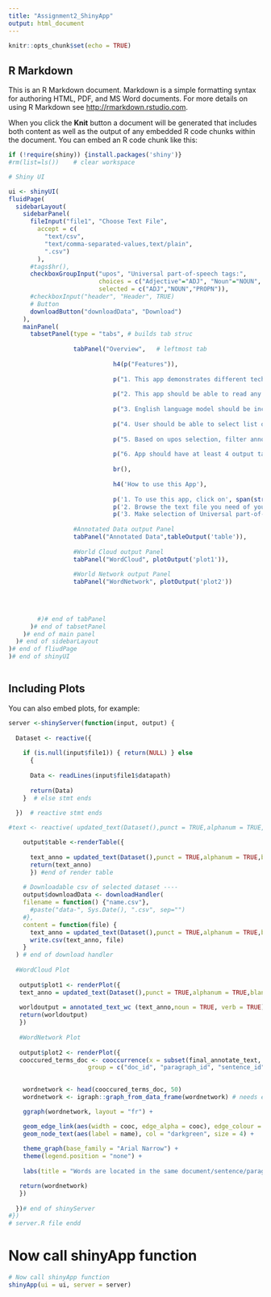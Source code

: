 ---
title: "Assignment2_ShinyApp"
output: html_document
---

```{r setup, include=FALSE}
knitr::opts_chunk$set(echo = TRUE)
```

## R Markdown

This is an R Markdown document. Markdown is a simple formatting syntax for authoring HTML, PDF, and MS Word documents. For more details on using R Markdown see <http://rmarkdown.rstudio.com>.

When you click the **Knit** button a document will be generated that includes both content as well as the output of any embedded R code chunks within the document. You can embed an R code chunk like this:

```{r}
if (!require(shiny)) {install.packages('shiny')}
#rm(list=ls())    # clear workspace
```


```{r}

# Shiny UI

ui <- shinyUI(
fluidPage(
  sidebarLayout(
    sidebarPanel(
      fileInput("file1", "Choose Text File",
        accept = c(
          "text/csv",
          "text/comma-separated-values,text/plain",
          ".csv")
        ),
      #tags$hr(),
      checkboxGroupInput("upos", "Universal part-of-speech tags:",
                         choices = c("Adjective"="ADJ", "Noun"="NOUN", "Proper Noun"="PROPN","Adverb"="ADV","Verb"="VERB"),
                         selected = c("ADJ","NOUN","PROPN")),
      #checkboxInput("header", "Header", TRUE)
      # Button
      downloadButton("downloadData", "Download")
    ),
    mainPanel(
      tabsetPanel(type = "tabs", # builds tab struc
              
                  tabPanel("Overview",   # leftmost tab
                             
                             h4(p("Features")),
                             
                             p("1. This app demonstrates different techniques for natural language processing. Following are the                                 functionalities build in this application", align="justify"),
                             
                             p("2. This app should be able to read any text file using standard upload functionality.",                                          align="justify"),
                             
                             p("3. English language model should be included within the app.", align="justify"),
                             
                             p("4. User should be able to select list of Universal part-of-speech tags (upos) using check box for                                plotting co-occurrences.", align="justify"),
                             
                             p("5. Based on upos selection, filter annotated document and build co-occurrences plot.",                                           align="justify"),
                             
                             p("6. App should have at least 4 output tabs.", align="justify"),
                           
                             br(),
                             
                             h4('How to use this App'),
                             
                             p('1. To use this app, click on', span(strong("Choose Text File"))),
                             p('2. Browse the text file you need of your choice'),
                             p('3. Make selection of Universal part-of-speech tags (upos) using check box')),
                           
                  #Annotated Data output Panel
                  tabPanel("Annotated Data",tableOutput('table')),
                  
                  #World Cloud output Panel
                  tabPanel("WordCloud", plotOutput('plot1')),
                  
                  #World Network output Panel
                  tabPanel("WordNetwork", plotOutput('plot2'))
                  
                           
                          

        #)# end of tabPanel
      )# end of tabsetPanel
    )# end of main panel
  )# end of sidebarLayout
)# end of fliudPage
)# end of shinyUI



```

## Including Plots

You can also embed plots, for example:

```{r, eval=F, echo=TRUE}
server <-shinyServer(function(input, output) {
  
  Dataset <- reactive({
    
    if (is.null(input$file1)) { return(NULL) } else
      {
        
      Data <- readLines(input$file1$datapath)
      
      return(Data)
    }  # else stmt ends
    
  })  # reactive stmt ends

#text <- reactive( updated_text(Dataset(),punct = TRUE,alphanum = TRUE,blank = TRUE, cntrl = TRUE)%>%                           annotated_text(.,model = "english")

    output$table <-renderTable({
      
      text_anno = updated_text(Dataset(),punct = TRUE,alphanum = TRUE,blank = TRUE, cntrl = TRUE)%>%                         annotated_text(.,model = "english")%>% head(.,100)
      return(text_anno)
      }) #end of render table
    
    # Downloadable csv of selected dataset ----
    output$downloadData <- downloadHandler(
    filename = function() {"name.csv"},
      #paste("data-", Sys.Date(), ".csv", sep="")
    #},
    content = function(file) {
      text_anno = updated_text(Dataset(),punct = TRUE,alphanum = TRUE,blank = TRUE, cntrl = TRUE)%>%                                   annotated_text(.,model = "english")%>% head(.,100)
      write.csv(text_anno, file)
    }
  ) # end of download handler
   
  #WordCloud Plot
    
   output$plot1 <- renderPlot({   
   text_anno = updated_text(Dataset(),punct = TRUE,alphanum = TRUE,blank = TRUE, cntrl = TRUE)%>%                                   annotated_text(.,model = "english")%>% head(.,100)     
   
   worldoutput = annotated_text_wc (text_anno,noun = TRUE, verb = TRUE) 
   return(worldoutput)
   })
   
   #WordNetwork Plot
    
   output$plot2 <- renderPlot({   
   cooccured_terms_doc <- cooccurrence(x = subset(final_annotate_text, upos %in% c("NOUN", "VERB")),term = "lemma", 
                      group = c("doc_id", "paragraph_id", "sentence_id"))

  
    wordnetwork <- head(cooccured_terms_doc, 50)
    wordnetwork <- igraph::graph_from_data_frame(wordnetwork) # needs edgelist in first 2 colms.

    ggraph(wordnetwork, layout = "fr") +  

    geom_edge_link(aes(width = cooc, edge_alpha = cooc), edge_colour = "orange") +  
    geom_node_text(aes(label = name), col = "darkgreen", size = 4) +
  
    theme_graph(base_family = "Arial Narrow") +  
    theme(legend.position = "none") +
  
    labs(title = "Words are located in the same document/sentence/paragraph", subtitle = "Sentence Co-occurrences for NOUN and       VERB")

   return(wordnetwork)
   })
    
  })# end of shinyServer
#})  
# server.R file endd
```

# Now call shinyApp function


```{r}
# Now call shinyApp function
shinyApp(ui = ui, server = server)
```

